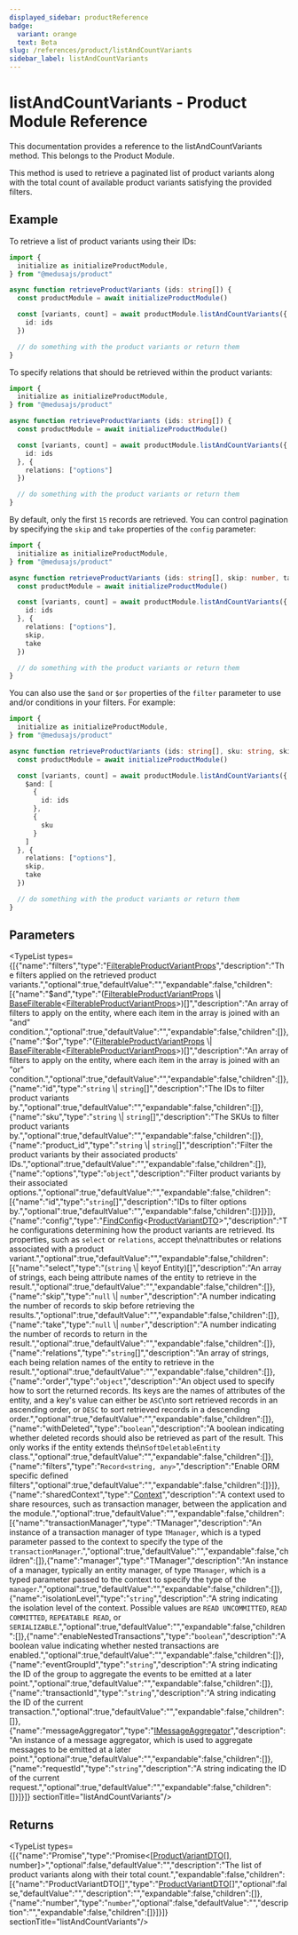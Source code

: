 ```yaml
---
displayed_sidebar: productReference
badge:
  variant: orange
  text: Beta
slug: /references/product/listAndCountVariants
sidebar_label: listAndCountVariants
---
```



# listAndCountVariants - Product Module Reference

This documentation provides a reference to the listAndCountVariants method. This belongs to the Product Module.

This method is used to retrieve a paginated list of product variants along with the total count of available product variants satisfying the provided filters.

## Example

To retrieve a list of product variants using their IDs:

```ts
import {
  initialize as initializeProductModule,
} from "@medusajs/product"

async function retrieveProductVariants (ids: string[]) {
  const productModule = await initializeProductModule()

  const [variants, count] = await productModule.listAndCountVariants({
    id: ids
  })

  // do something with the product variants or return them
}
```

To specify relations that should be retrieved within the product variants:

```ts
import {
  initialize as initializeProductModule,
} from "@medusajs/product"

async function retrieveProductVariants (ids: string[]) {
  const productModule = await initializeProductModule()

  const [variants, count] = await productModule.listAndCountVariants({
    id: ids
  }, {
    relations: ["options"]
  })

  // do something with the product variants or return them
}
```

By default, only the first `15` records are retrieved. You can control pagination by specifying the `skip` and `take` properties of the `config` parameter:

```ts
import {
  initialize as initializeProductModule,
} from "@medusajs/product"

async function retrieveProductVariants (ids: string[], skip: number, take: number) {
  const productModule = await initializeProductModule()

  const [variants, count] = await productModule.listAndCountVariants({
    id: ids
  }, {
    relations: ["options"],
    skip,
    take
  })

  // do something with the product variants or return them
}
```

You can also use the `$and` or `$or` properties of the `filter` parameter to use and/or conditions in your filters. For example:

```ts
import {
  initialize as initializeProductModule,
} from "@medusajs/product"

async function retrieveProductVariants (ids: string[], sku: string, skip: number, take: number) {
  const productModule = await initializeProductModule()

  const [variants, count] = await productModule.listAndCountVariants({
    $and: [
      {
        id: ids
      },
      {
        sku
      }
    ]
  }, {
    relations: ["options"],
    skip,
    take
  })

  // do something with the product variants or return them
}
```

## Parameters

<TypeList types={[{"name":"filters","type":"[FilterableProductVariantProps](../../interfaces/product.FilterableProductVariantProps.mdx)","description":"The filters applied on the retrieved product variants.","optional":true,"defaultValue":"","expandable":false,"children":[{"name":"$and","type":"([FilterableProductVariantProps](../../interfaces/product.FilterableProductVariantProps.mdx) \\| [BaseFilterable](../../interfaces/product.BaseFilterable.mdx)&#60;[FilterableProductVariantProps](../../interfaces/product.FilterableProductVariantProps.mdx)&#62;)[]","description":"An array of filters to apply on the entity, where each item in the array is joined with an \"and\" condition.","optional":true,"defaultValue":"","expandable":false,"children":[]},{"name":"$or","type":"([FilterableProductVariantProps](../../interfaces/product.FilterableProductVariantProps.mdx) \\| [BaseFilterable](../../interfaces/product.BaseFilterable.mdx)&#60;[FilterableProductVariantProps](../../interfaces/product.FilterableProductVariantProps.mdx)&#62;)[]","description":"An array of filters to apply on the entity, where each item in the array is joined with an \"or\" condition.","optional":true,"defaultValue":"","expandable":false,"children":[]},{"name":"id","type":"`string` \\| `string`[]","description":"The IDs to filter product variants by.","optional":true,"defaultValue":"","expandable":false,"children":[]},{"name":"sku","type":"`string` \\| `string`[]","description":"The SKUs to filter product variants by.","optional":true,"defaultValue":"","expandable":false,"children":[]},{"name":"product_id","type":"`string` \\| `string`[]","description":"Filter the product variants by their associated products' IDs.","optional":true,"defaultValue":"","expandable":false,"children":[]},{"name":"options","type":"`object`","description":"Filter product variants by their associated options.","optional":true,"defaultValue":"","expandable":false,"children":[{"name":"id","type":"`string`[]","description":"IDs to filter options by.","optional":true,"defaultValue":"","expandable":false,"children":[]}]}]},{"name":"config","type":"[FindConfig](../../interfaces/product.FindConfig.mdx)&#60;[ProductVariantDTO](../../interfaces/product.ProductVariantDTO.mdx)&#62;","description":"The configurations determining how the product variants are retrieved. Its properties, such as `select` or `relations`, accept the\nattributes or relations associated with a product variant.","optional":true,"defaultValue":"","expandable":false,"children":[{"name":"select","type":"(`string` \\| keyof Entity)[]","description":"An array of strings, each being attribute names of the entity to retrieve in the result.","optional":true,"defaultValue":"","expandable":false,"children":[]},{"name":"skip","type":"`null` \\| `number`","description":"A number indicating the number of records to skip before retrieving the results.","optional":true,"defaultValue":"","expandable":false,"children":[]},{"name":"take","type":"`null` \\| `number`","description":"A number indicating the number of records to return in the result.","optional":true,"defaultValue":"","expandable":false,"children":[]},{"name":"relations","type":"`string`[]","description":"An array of strings, each being relation names of the entity to retrieve in the result.","optional":true,"defaultValue":"","expandable":false,"children":[]},{"name":"order","type":"`object`","description":"An object used to specify how to sort the returned records. Its keys are the names of attributes of the entity, and a key's value can either be `ASC`\nto sort retrieved records in an ascending order, or `DESC` to sort retrieved records in a descending order.","optional":true,"defaultValue":"","expandable":false,"children":[]},{"name":"withDeleted","type":"`boolean`","description":"A boolean indicating whether deleted records should also be retrieved as part of the result. This only works if the entity extends the\n`SoftDeletableEntity` class.","optional":true,"defaultValue":"","expandable":false,"children":[]},{"name":"filters","type":"`Record<string, any>`","description":"Enable ORM specific defined filters","optional":true,"defaultValue":"","expandable":false,"children":[]}]},{"name":"sharedContext","type":"[Context](../../interfaces/product.Context.mdx)","description":"A context used to share resources, such as transaction manager, between the application and the module.","optional":true,"defaultValue":"","expandable":false,"children":[{"name":"transactionManager","type":"TManager","description":"An instance of a transaction manager of type `TManager`, which is a typed parameter passed to the context to specify the type of the `transactionManager`.","optional":true,"defaultValue":"","expandable":false,"children":[]},{"name":"manager","type":"TManager","description":"An instance of a manager, typically an entity manager, of type `TManager`, which is a typed parameter passed to the context to specify the type of the `manager`.","optional":true,"defaultValue":"","expandable":false,"children":[]},{"name":"isolationLevel","type":"`string`","description":"A string indicating the isolation level of the context. Possible values are `READ UNCOMMITTED`, `READ COMMITTED`, `REPEATABLE READ`, or `SERIALIZABLE`.","optional":true,"defaultValue":"","expandable":false,"children":[]},{"name":"enableNestedTransactions","type":"`boolean`","description":"A boolean value indicating whether nested transactions are enabled.","optional":true,"defaultValue":"","expandable":false,"children":[]},{"name":"eventGroupId","type":"`string`","description":"A string indicating the ID of the group to aggregate the events to be emitted at a later point.","optional":true,"defaultValue":"","expandable":false,"children":[]},{"name":"transactionId","type":"`string`","description":"A string indicating the ID of the current transaction.","optional":true,"defaultValue":"","expandable":false,"children":[]},{"name":"messageAggregator","type":"[IMessageAggregator](../../interfaces/product.IMessageAggregator.mdx)","description":"An instance of a message aggregator, which is used to aggregate messages to be emitted at a later point.","optional":true,"defaultValue":"","expandable":false,"children":[]},{"name":"requestId","type":"`string`","description":"A string indicating the ID of the current request.","optional":true,"defaultValue":"","expandable":false,"children":[]}]}]}  sectionTitle="listAndCountVariants"/>

## Returns

<TypeList types={[{"name":"Promise","type":"Promise&#60;[[ProductVariantDTO](../../interfaces/product.ProductVariantDTO.mdx)[], number]&#62;","optional":false,"defaultValue":"","description":"The list of product variants along with their total count.","expandable":false,"children":[{"name":"ProductVariantDTO[]","type":"[ProductVariantDTO](../../interfaces/product.ProductVariantDTO.mdx)[]","optional":false,"defaultValue":"","description":"","expandable":false,"children":[]},{"name":"number","type":"`number`","optional":false,"defaultValue":"","description":"","expandable":false,"children":[]}]}]}  sectionTitle="listAndCountVariants"/>
